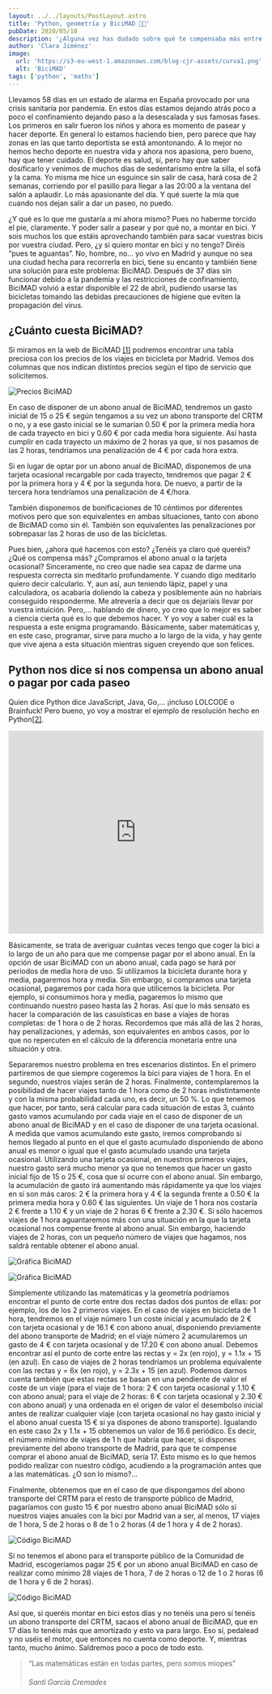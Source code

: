 ```yaml
---
layout: ../../layouts/PostLayout.astro
title: 'Python, geometría y BiciMAD 🚴🏻‍'
pubDate: 2020/05/10
description: '¿Alguna vez has dudado sobre qué te compensaba más entre distintas opciones de compra de una misma cosa? Seguro que si te has planteado usar las bicis de BiciMAD sabes de lo que hablo'
author: 'Clara Jiménez'
image:
  url: 'https://s3-eu-west-1.amazonaws.com/blog-cjr-assets/curva1.png'
  alt: 'BiciMAD'
tags: ['python', 'maths']
---
```


Llevamos 58 días en un estado de alarma en España provocado por una crisis sanitaria por pandemia. En estos días estamos dejando atrás poco a poco el confinamiento dejando paso a la desescalada y sus famosas fases. Los primeros en salir fueron los niños y ahora es momento de pasear y hacer deporte. En general lo estamos haciendo bien, pero parece que hay zonas en las que tanto deportista se está amontonando. A lo mejor no hemos hecho deporte en nuestra vida y ahora nos apasiona, pero bueno, hay que tener cuidado. El deporte es salud, sí, pero hay que saber dosificarlo y venimos de muchos días de sedentarismo entre la silla, el sofá y la cama. Yo misma me hice un esguince sin salir de casa, hará cosa de 2 semanas, corriendo por el pasillo para llegar a las 20:00 a la ventana del salón a aplaudir. Lo más apasionante del día. Y qué suerte la mía que cuando nos dejan salir a dar un paseo, no puedo.

¿Y qué es lo que me gustaría a mí ahora mismo? Pues no haberme torcido el pie, claramente. Y poder salir a pasear y por qué no, a montar en bici. Y sois muchos los que estáis aprovechando también para sacar vuestras bicis por vuestra ciudad. Pero, ¿y si quiero montar en bici y no tengo? Diréis “pues te aguantas”. No, hombre, no… yo vivo en Madrid y aunque no sea una ciudad hecha para recorrerla en bici, tiene su encanto y también tiene una solución para este problema: BiciMAD. Después de 37 días sin funcionar debido a la pandemia y las restricciones de confinamiento, BiciMAD volvió a estar disponible el 22 de abril, pudiendo usarse las bicicletas tomando las debidas precauciones de higiene que eviten la propagación del virus.

## ¿Cuánto cuesta BiciMAD?

Si miramos en la web de BiciMAD [\[1\]](https://www.bicimad.com/index.php?s=tarifas) podremos encontrar una tabla preciosa con los precios de los viajes en bicicleta por Madrid. Vemos dos columnas que nos indican distintos precios según el tipo de servicio que solicitemos.

![Precios BiciMAD](https://s3-eu-west-1.amazonaws.com/blog-cjr-assets/bicimad.png)

En caso de disponer de un abono anual de BiciMAD, tendremos un gasto inicial de 15 o 25 € según tengamos a su vez un abono transporte del CRTM o no, y a ese gasto inicial se le sumarían 0.50 € por la primera media hora de cada trayecto en bici y 0.60 € por cada media hora siguiente. Así hasta cumplir en cada trayecto un máximo de 2 horas ya que, si nos pasamos de las 2 horas, tendríamos una penalización de 4 € por cada hora extra.

Si en lugar de optar por un abono anual de BiciMAD, disponemos de una tarjeta ocasional recargable por cada trayecto, tendremos que pagar 2 € por la primera hora y 4 € por la segunda hora. De nuevo, a partir de la tercera hora tendríamos una penalización de 4 €/hora.

También disponemos de bonificaciones de 10 céntimos por diferentes motivos pero que son equivalentes en ambas situaciones, tanto con abono de BiciMAD como sin él. También son equivalentes las penalizaciones por sobrepasar las 2 horas de uso de las bicicletas.

Pues bien, ¿ahora qué hacemos con esto? ¿Tenéis ya claro qué queréis? ¿Qué os compensa más? ¿Compramos el abono anual o la tarjeta ocasional? Sinceramente, no creo que nadie sea capaz de darme una respuesta correcta sin meditarlo profundamente. Y cuando digo meditarlo quiero decir calcularlo. Y, aun así, aun teniendo lápiz, papel y una calculadora, os acabaría doliendo la cabeza y posiblemente aún no habríais conseguido responderme. Me atrevería a decir que os dejaríais llevar por vuestra intuición. Pero,… hablando de dinero, yo creo que lo mejor es saber a ciencia cierta qué es lo que debemos hacer. Y yo voy a saber cuál es la respuesta a este enigma programando. Básicamente, saber matemáticas y, en este caso, programar, sirve para mucho a lo largo de la vida, y hay gente que vive ajena a esta situación mientras siguen creyendo que son felices.

## Python nos dice si nos compensa un abono anual o pagar por cada paseo

Quien dice Python dice JavaScript, Java, Go,… ¡incluso LOLCODE o Brainfuck! Pero bueno, yo voy a mostrar el ejemplo de resolución hecho en Python[\[2\]](https://repl.it/@ClaraJimenez/BiciMAD).

<iframe title="repl.it" src="https://repl.it/@ClaraJimenez/BiciMAD?lite=true" scrolling="no" allowtransparency="true" allowfullscreen="" sandbox="allow-forms allow-pointer-lock allow-popups allow-same-origin allow-scripts allow-modals" width="100%" height="400px" frameborder="no"></iframe>

Básicamente, se trata de averiguar cuántas veces tengo que coger la bici a lo largo de un año para que me compense pagar por el abono anual. En la opción de usar BiciMAD con un abono anual, cada pago se hará por periodos de media hora de uso. Si utilizamos la bicicleta durante hora y media, pagaremos hora y media. Sin embargo, si compramos una tarjeta ocasional, pagaremos por cada hora que utilicemos la bicicleta. Por ejemplo, si consumimos hora y media, pagaremos lo mismo que continuando nuestro paseo hasta las 2 horas. Así que lo más sensato es hacer la comparación de las casuísticas en base a viajes de horas completas: de 1 hora o de 2 horas. Recordemos que más allá de las 2 horas, hay penalizaciones, y además, son equivalentes en ambos casos, por lo que no repercuten en el cálculo de la diferencia monetaria entre una situación y otra.

Separaremos nuestro problema en tres escenarios distintos. En el primero partiremos de que siempre cogeremos la bici para viajes de 1 hora. En el segundo, nuestros viajes serán de 2 horas. Finalmente, contemplaremos la posibilidad de hacer viajes tanto de 1 hora como de 2 horas indistintamente y con la misma probabilidad cada uno, es decir, un 50 %. Lo que tenemos que hacer, por tanto, será calcular para cada situación de estas 3, cuánto gasto vamos acumulando por cada viaje en el caso de disponer de un abono anual de BiciMAD y en el caso de disponer de una tarjeta ocasional. A medida que vamos acumulando este gasto, iremos comprobando si hemos llegado al punto en el que el gasto acumulado disponiendo de abono anual es menor o igual que el gasto acumulado usando una tarjeta ocasional. Utilizando una tarjeta ocasional, en nuestros primeros viajes, nuestro gasto será mucho menor ya que no tenemos que hacer un gasto inicial fijo de 15 o 25 €, cosa que sí ocurre con el abono anual. Sin embargo, la acumulación de gasto irá aumentando más rápidamente ya que los viajes en sí son más caros: 2 € la primera hora y 4 € la segunda frente a 0.50 € la primera media hora y 0.60 € las siguientes. Un viaje de 1 hora nos costaría 2 € frente a 1.10 € y un viaje de 2 horas 6 € frente a 2.30 €. Si sólo hacemos viajes de 1 hora aguantaremos más con una situación en la que la tarjeta ocasional nos compense frente al abono anual. Sin embargo, haciendo viajes de 2 horas, con un pequeño número de viajes que hagamos, nos saldrá rentable obtener el abono anual.

![Gráfica BiciMAD](https://s3-eu-west-1.amazonaws.com/blog-cjr-assets/curva1.png)

![Gráfica BiciMAD](https://s3-eu-west-1.amazonaws.com/blog-cjr-assets/curva2.png)

Simplemente utilizando las matemáticas y la geometría podríamos encontrar el punto de corte entre dos rectas dados dos puntos de ellas: por ejemplo, los de los 2 primeros viajes. En el caso de viajes en bicicleta de 1 hora, tendremos en el viaje número 1 un coste inicial y acumulado de 2 € con tarjeta ocasional y de 16.1 € con abono anual, disponiendo previamente del abono transporte de Madrid; en el viaje número 2 acumularemos un gasto de 4 € con tarjeta ocasional y de 17.20 € con abono anual. Debemos encontrar así el punto de corte entre las rectas y = 2x (en rojo), y = 1.1x + 15 (en azul). En caso de viajes de 2 horas tendríamos un problema equivalente con las rectas y = 6x (en rojo), y = 2.3x + 15 (en azul). Podemos darnos cuenta también que estas rectas se basan en una pendiente de valor el coste de un viaje (para el viaje de 1 hora: 2 € con tarjeta ocasional y 1.10 € con abono anual; para el viaje de 2 horas: 6 € con tarjeta ocasional y 2.30 € con abono anual) y una ordenada en el origen de valor el desembolso inicial antes de realizar cualquier viaje (con tarjeta ocasional no hay gasto inicial y el abono anual cuesta 15 € si ya dispones de abono transporte). Igualando en este caso 2x y 1.1x + 15 obtenemos un valor de 16.6 periódico. Es decir, el número mínimo de viajes de 1 h que habría que hacer, si dispones previamente del abono transporte de Madrid, para que te compense comprar el abono anual de BiciMAD, sería 17. Esto mismo es lo que hemos podido realizar con nuestro código, acudiendo a la programación antes que a las matemáticas. ¿O son lo mismo?...

Finalmente, obtenemos que en el caso de que dispongamos del abono transporte del CRTM para el resto de transporte público de Madrid, pagaríamos con gusto 15 € por nuestro abono anual BiciMAD sólo si nuestros viajes anuales con la bici por Madrid van a ser, al menos, 17 viajes de 1 hora, 5 de 2 horas o 8 de 1 o 2 horas (4 de 1 hora y 4 de 2 horas).

![Código BiciMAD](https://s3-eu-west-1.amazonaws.com/blog-cjr-assets/code1.png)

Si no tenemos el abono para el transporte público de la Comunidad de Madrid, escogeríamos pagar 25 € por un abono anual BiciMAD en caso de realizar como mínimo 28 viajes de 1 hora, 7 de 2 horas o 12 de 1 o 2 horas (6 de 1 hora y 6 de 2 horas).

![Código BiciMAD](https://s3-eu-west-1.amazonaws.com/blog-cjr-assets/code2.png)

Así que, si queréis montar en bici estos días y no tenéis una pero sí tenéis un abono transporte del CRTM, sacaos el abono anual de BiciMAD, que en 17 días lo tenéis más que amortizado y esto va para largo. Eso sí, pedalead y no uséis el motor, que entonces no cuenta como deporte. Y, mientras tanto, mucho ánimo. Saldremos poco a poco de todo esto.

> “Las matemáticas están en todas partes, pero somos miopes”
>
> ###### Santi García Cremades
